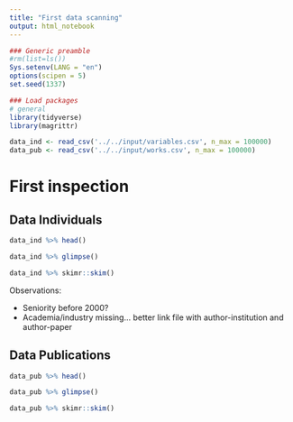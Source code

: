 ```yaml
---
title: "First data scanning"
output: html_notebook
---
```



```r
### Generic preamble
#rm(list=ls())
Sys.setenv(LANG = "en")
options(scipen = 5)
set.seed(1337)

### Load packages  
# general
library(tidyverse)
library(magrittr)
```

```r
data_ind <- read_csv('../../input/variables.csv', n_max = 100000)
data_pub <- read_csv('../../input/works.csv', n_max = 100000)
```

# First inspection

## Data Individuals

```r
data_ind %>% head()
```
```r
data_ind %>% glimpse()
```



```r
data_ind %>% skimr::skim()
```

Observations:

* Seniority before 2000?
* Academia/industry missing... better link file with author-institution and author-paper

## Data Publications

```r
data_pub %>% head()
```

```r
data_pub %>% glimpse()
```



```r
data_pub %>% skimr::skim()
```
